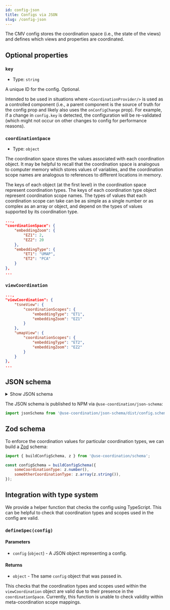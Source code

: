 ```yaml
---
id: config-json
title: Configs via JSON
slug: /config-json
---
```


The CMV config stores the coordination space (i.e., the state of the views) and defines which views and properties are coordinated.

## Optional properties

### `key`

- Type: `string`

A unique ID for the config. Optional.

Intended to be used in situations where `<CoordinationProvider/>` is used as a controlled component (i.e., a parent component is the source of truth for the config prop and likely also uses the `onConfigChange` prop).
For example, if a change in `config.key` is detected, the configuration will be re-validated (which might not occur on other changes to config for performance reasons). 

### `coordinationSpace`

- Type: `object`

The coordination space stores the values associated with each coordination object.
It may be helpful to recall that the coordination space is analogous to computer memory which stores values of variables, and the coordination scope names are analogous to references to different locations in memory.

The keys of each object (at the first level) in the coordination space represent coordination types.
The keys of each coordination type object represent coordination scope names.
The types of values that each coordination scope can take can be as simple as a single number or as complex as an array or object, and depend on the types of values supported by its coordination type.



```json
...,
"coordinationSpace": {
    "embeddingZoom": {
        "EZ1": 2,
        "EZ2": 20
    },
    "embeddingType": {
        "ET1": "UMAP",
        "ET2": "PCA"
    }
},
...
```

### `viewCoordination`

```json
...,
"viewCoordination": {
    "tsneView": {
        "coordinationScopes": {
            "embeddingType": "ET1",
            "embeddingZoom": "EZ1"
        }
    },
    "umapView": {
        "coordinationScopes": {
            "embeddingType": "ET2",
            "embeddingZoom": "EZ2"
        }
    }
},
...
```

## JSON schema


<details>
  <summary>Show JSON schema</summary>
  <div>
    <p>Note that this schema is not very strict:</p>
    <ul>
        <li>No restrictions on coordination type names</li>
        <li>No restrictions on coordination type value schemas</li>
        <li>No restrictions on which coordination scopes can be mapped to views based on their presence in the coordination space</li>
    </ul>
    <GenericConfigJsonSchema/>
  </div>
</details>

The JSON schema is published to NPM via `@use-coordination/json-schema`:

```js
import jsonSchema from '@use-coordination/json-schema/dist/config.schema.json';
```

## Zod schema

To enforce the coordination values for particular coordination types, we can build a [Zod](https://zod.dev) schema:

```js
import { buildConfigSchema, z } from '@use-coordination/schema';

const configSchema = buildConfigSchema({
    someCoordinationType: z.number(),
    someOtherCoordinationType: z.array(z.string()),
});
```

## Integration with type system


We provide a helper function that checks the config using TypeScript.
This can be helpful to check that coordination types and scopes used in the config are valid.

### `defineSpec(config)`

#### Parameters

- `config` (`object`) - A JSON object representing a config.

#### Returns

- `object` - The same `config` object that was passed in.


This checks that the coordination types and scopes used within the `viewCoordination` object are valid due to their presence in the `coordinationSpace`.
Currently, this function is unable to check validity within meta-coordination scope mappings.